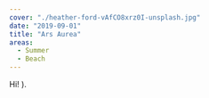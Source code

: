 ---
cover: "./heather-ford-vAfCO8xrz0I-unsplash.jpg"
date: "2019-09-01"
title: "Ars Aurea"
areas:
  - Summer
  - Beach
---

Hi! ).
